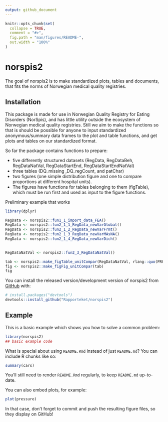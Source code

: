 ```yaml
---
output: github_document
---
```


<!-- README.md is generated from README.Rmd. Please edit that file -->

```r
knitr::opts_chunk$set(
  collapse = TRUE,
  comment = "#>",
  fig.path = "man/figures/README-",
  out.width = "100%"
)
```

# norspis2

<!-- badges: start -->
<!-- badges: end -->

The goal of norspis2 is to make standardized plots, tables and documents, that fits the norms of Norwegian medical quality registries.

## Installation

This package is made for use in Norwegian Quality Registry for Eating Disorders (NorSpis), 
and has little utility outside the ecosystem of Norwegian medical quality registries. 
Still we aim to make the functions so that is should be possible for anyone to input standardized anonymous/summary 
data frames to the plot and table functions, and get plots and tables on our standardized format.  


So far the package contains functions to prepare:

* five differently structured datasets (RegData, RegDataBeh, RegDataNatVal, RegDataStartEnd, RegDataStartEndNatVal)
* three tables (DQ_missing ,DQ_regCount, and patChar) 
* two figures (one simple distribution figure and one to compare proportions at different hospital units). 
* The figures have functions for tables belonging to them (figTable), which must be run first and used as input to the figure functions. 


Preliminary example that works

```r
library(dplyr)

RegData <- norspis2::fun1_1_import_data_FEA()
RegData <- norspis2::fun2_1_1_RegData_newVarGlobal()
RegData <- norspis2::fun2_1_2_RegData_newVarFrmt()
RegData <- norspis2::fun2_1_3_RegData_newVarMAsNA()
RegData <- norspis2::fun2_1_4_RegData_newVarDich()
  

RegDataNatVal <- norspis2::fun2_3_RegDataNatVal()

tab <- norspis2::make_figTable_unitCompar(RegDataNatVal, rlang::quo(PROP_PO10Pasientsikkerhet))
fig <- norspis2::make_figFig_unitCompar(tab)
fig

```


You can install the released version/development version of norspis2 from [GitHub](https://github.com/) with:

``` r
# install.packages("devtools")
devtools::install_github("Rapporteket/norspis2")
```
## Example

This is a basic example which shows you how to solve a common problem:

```r
library(norspis2)
## basic example code
```

What is special about using `README.Rmd` instead of just `README.md`? You can include R chunks like so:

```r
summary(cars)
```

You'll still need to render `README.Rmd` regularly, to keep `README.md` up-to-date.

You can also embed plots, for example:

```r
plot(pressure)
```

In that case, don't forget to commit and push the resulting figure files, so they display on GitHub!
